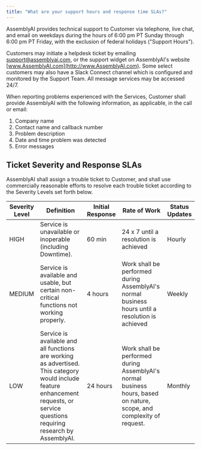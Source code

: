 ```yaml
---
title: "What are your support hours and response time SLAs?"
---
```


AssemblyAI provides technical support to Customer via telephone, live chat, and email on weekdays during the hours of 6:00 pm PT Sunday through 6:00 pm PT Friday, with the exclusion of federal holidays ("Support Hours").

Customers may initiate a helpdesk ticket by emailing [support@assemblyai.com](mailto:support@assemblyai.com), or the support widget on AssemblyAI's website [www.AssemblyAI.com](http://www.AssemblyAI.com). Some select customers may also have a Slack Connect channel which is configured and monitored by the Support Team. All message services may be accessed 24/7.

When reporting problems experienced with the Services, Customer shall provide AssemblyAI with the following information, as applicable, in the call or email:

1. Company name
2. Contact name and callback number
3. Problem description
4. Date and time problem was detected
5. Error messages

## Ticket Severity and Response SLAs

AssemblyAI shall assign a trouble ticket to Customer, and shall use commercially reasonable efforts to resolve each trouble ticket according to the Severity Levels set forth below.

| Severity Level | Definition                                                                                                                                                                         | Initial Response | Rate of Work                                                                                                          | Status Updates |
| -------------- | ---------------------------------------------------------------------------------------------------------------------------------------------------------------------------------- | ---------------- | --------------------------------------------------------------------------------------------------------------------- | -------------- |
| HIGH           | Service is unavailable or inoperable (including Downtime).                                                                                                                         | 60 min           | 24 x 7 until a resolution is achieved                                                                                 | Hourly         |
| MEDIUM         | Service is available and usable, but certain non-critical functions not working properly.                                                                                          | 4 hours          | Work shall be performed during AssemblyAI's normal business hours until a resolution is achieved                      | Weekly         |
| LOW            | Service is available and all functions are working as advertised. This category would include feature enhancement requests, or service questions requiring research by AssemblyAI. | 24 hours         | Work shall be performed during AssemblyAI's normal business hours, based on nature, scope, and complexity of request. | Monthly        |
